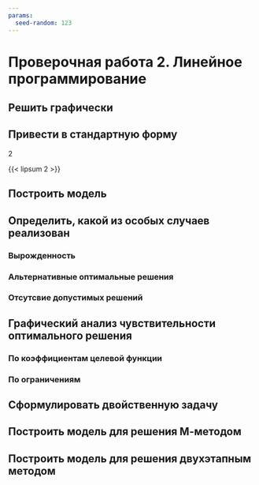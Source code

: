 ```yaml
---
params:
  seed-random: 123
---
```


# Проверочная работа 2. Линейное программирование

## Решить графически

## Привести в стандартную форму

::::: {.content-hidden unless-meta="operations-research.avia-tickets.select"}
:::: {#exr-exam-1-operations-research-avia-tickets}

::: {.callout-note appearance="minimal" title="Оценка"}
2
:::

[`\vspace{3cm}`{=latex}]{.content-visible when-profile="exam"}
::::
:::::

:::: {.content-hidden when-profile="exam"}
::: {#sol-exam-1-operations-research-avia-tickets}
{{< lipsum 2 >}}
:::
::::

## Построить модель

## Определить, какой из особых случаев реализован

### Вырожденность
### Альтернативные оптимальные решения
### Отсутсвие допустимых решений

## Графический анализ чувствительности оптимального решения

### По коэффициентам целевой функции

### По ограничениям

## Сформулировать двойственную задачу

## Построить модель для решения М-методом

## Построить модель для решения двухэтапным методом

